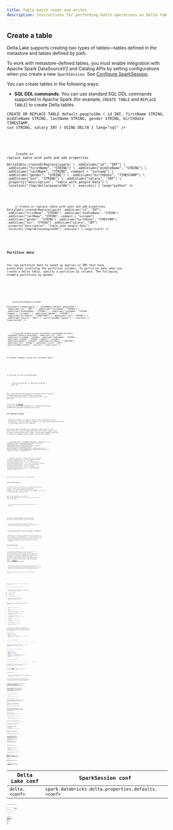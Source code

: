 ```yaml
---
title: Table batch reads and writes
description: Instructions for performing batch operations on Delta tables
---
```


 
## Create a table

Delta Lake supports creating two types of tables—tables defined in the metastore and tables defined by path.

To work with metastore-defined tables, you must enable integration with Apache Spark DataSourceV2 and Catalog APIs by setting configurations when you create a new `SparkSession`. See [Configure SparkSession](#configure-sparksession).

You can create tables in the following ways:

- **SQL DDL commands**: You can use standard SQL DDL commands supported in Apache Spark (for example, `CREATE TABLE` and `REPLACE TABLE`) to create Delta tables.

<Tabs>
  <TabItem label="SQL">
    <Code code={`
CREATE TABLE IF NOT EXISTS default.people10m (
  id INT,
  firstName STRING,
  middleName STRING,
  lastName STRING,
  gender STRING,
  birthDate TIMESTAMP,
  ssn STRING,
  salary INT
) USING DELTA

CREATE OR REPLACE TABLE default.people10m (
id INT,
firstName STRING,
middleName STRING,
lastName STRING,
gender STRING,
birthDate TIMESTAMP,
ssn STRING,
salary INT
) USING DELTA`} lang="sql" />

  </TabItem>

  <TabItem label="Python">
    <Code code={`
# Create table in the metastore
DeltaTable.createIfNotExists(spark) \\
  .tableName("default.people10m") \\
  .addColumn("id", "INT") \\
  .addColumn("firstName", "STRING") \\
  .addColumn("middleName", "STRING") \\
  .addColumn("lastName", "STRING", comment = "surname") \\
  .addColumn("gender", "STRING") \\
  .addColumn("birthDate", "TIMESTAMP") \\
  .addColumn("ssn", "STRING") \\
  .addColumn("salary", "INT") \\
  .execute()

# Create or replace table with path and add properties

DeltaTable.createOrReplace(spark) \\
.addColumn("id", "INT") \\
.addColumn("firstName", "STRING") \\
.addColumn("middleName", "STRING") \\
.addColumn("lastName", "STRING", comment = "surname") \\
.addColumn("gender", "STRING") \\
.addColumn("birthDate", "TIMESTAMP") \\
.addColumn("ssn", "STRING") \\
.addColumn("salary", "INT") \\
.property("description", "table with people data") \\
.location("/tmp/delta/people10m") \\
.execute()`} lang="python" />

  </TabItem>

  <TabItem label="Scala">
    <Code code={`
// Create table in the metastore
DeltaTable.createOrReplace(spark)
  .tableName("default.people10m")
  .addColumn("id", "INT")
  .addColumn("firstName", "STRING")
  .addColumn("middleName", "STRING")
  .addColumn("lastName", "STRING", comment = "surname")
  .addColumn("gender", "STRING")
  .addColumn("birthDate", "TIMESTAMP")
  .addColumn("ssn", "STRING")
  .addColumn("salary", "INT")
  .execute()

// Create or replace table with path and add properties
DeltaTable.createOrReplace(spark)
.addColumn("id", "INT")
.addColumn("firstName", "STRING")
.addColumn("middleName", "STRING")
.addColumn("lastName", "STRING", comment = "surname")
.addColumn("gender", "STRING")
.addColumn("birthDate", "TIMESTAMP")
.addColumn("ssn", "STRING")
.addColumn("salary", "INT")
.property("description", "table with people data")
.location("/tmp/delta/people10m")
.execute()`} lang="scala" />

  </TabItem>
</Tabs>

### Partition data

You can partition data to speed up queries or DML that have predicates involving the partition columns.
To partition data when you create a Delta table, specify a partition by columns. The following example partitions by gender.

<Tabs>
  <TabItem label="SQL">
    <Code code={`-- Create table in the metastore
CREATE TABLE default.people10m (
  id INT,
  firstName STRING,
  middleName STRING,
  lastName STRING,
  gender STRING,
  birthDate TIMESTAMP,
  ssn STRING,
  salary INT
)
USING DELTA
PARTITIONED BY (gender)`} lang="sql" />
  </TabItem>

  <TabItem label="Python">
    <Code code={`# Using DataFrame writer
df.write.format("delta").partitionBy("gender").saveAsTable("default.people10m")

# Using DeltaTable builder

DeltaTable.create(spark) \\
.tableName("default.people10m") \\
.addColumn("id", "INT") \\
.addColumn("firstName", "STRING") \\
.addColumn("middleName", "STRING") \\
.addColumn("lastName", "STRING", comment = "surname") \\
.addColumn("gender", "STRING") \\
.addColumn("birthDate", "TIMESTAMP") \\
.addColumn("ssn", "STRING") \\
.addColumn("salary", "INT") \\
.partitionedBy("gender") \\
.execute()`} lang="python" />

  </TabItem>

  <TabItem label="Scala">
    <Code code={`// Using DataFrame writer
df.write.format("delta").partitionBy("gender").saveAsTable("default.people10m")

// Using DeltaTable builder
DeltaTable.createOrReplace(spark)
.tableName("default.people10m")
.addColumn("id", "INT")
.addColumn("firstName", "STRING")
.addColumn("middleName", "STRING")
.addColumn("lastName", "STRING", comment = "surname")
.addColumn("gender", "STRING")
.addColumn("birthDate", "TIMESTAMP")
.addColumn("ssn", "STRING")
.addColumn("salary", "INT")
.partitionedBy("gender")
.execute()`} lang="scala" />

  </TabItem>
</Tabs>

As another example, given the following table:

<Tabs>
  <TabItem label="Python">
    <Code
      code={`DeltaTable.create(spark) \\
  .tableName("default.events") \\
  .addColumn("eventId", "BIGINT") \\
  .addColumn("data", "STRING") \\
  .addColumn("eventType", "STRING") \\
  .addColumn("eventTime", "TIMESTAMP") \\
  .addColumn("year", "INT", generatedAlwaysAs="YEAR(eventTime)") \\
  .addColumn("month", "INT", generatedAlwaysAs="MONTH(eventTime)") \\
  .addColumn("day", "INT", generatedAlwaysAs="DAY(eventTime)") \\
  .partitionedBy("eventType", "year", "month", "day") \\
  .execute()`}
      lang="python"
    />
  </TabItem>
</Tabs>

If you then run the following query:

<Tabs>
  <TabItem label="SQL">
    <Code
      code={`SELECT * FROM default.events 
WHERE eventTime >= "2020-10-01 00:00:00" <= "2020-10-01 12:00:00"`}
      lang="sql"
    />
  </TabItem>
</Tabs>

Delta Lake automatically generates a partition filter so that the preceding query only reads the data in partition `year=2020/month=10/day=01` even if a partition filter is not specified.

You can use an [EXPLAIN](https://spark.apache.org/docs/latest/sql-ref-syntax-qry-explain.html) clause and check the provided plan to see whether Delta Lake automatically generates any partition filters.

### Use identity columns

<Aside type="note" title="Important">
  Declaring an identity column on a Delta table disables concurrent
  transactions. Only use identity columns in use cases where concurrent writes
  to the target table are not required.
</Aside>

Delta Lake identity columns are supported in Delta Lake 3.3 and above. They are a type of generated column that assigns unique values for each record inserted into a table. The following example shows how to declare an identity column during a create table command:

<Tabs>
  <TabItem label="Python">
    <Code code={`from delta.tables import DeltaTable, IdentityGenerator
from pyspark.sql.types import LongType

DeltaTable.create()
.tableName("table_name")
.addColumn("id_col1", dataType=LongType(), generatedAlwaysAs=IdentityGenerator())
.addColumn("id_col2", dataType=LongType(), generatedAlwaysAs=IdentityGenerator(start=-1, step=1))
.addColumn("id_col3", dataType=LongType(), generatedByDefaultAs=IdentityGenerator())
.addColumn("id_col4", dataType=LongType(), generatedByDefaultAs=IdentityGenerator(start=-1, step=1))
.execute()`} lang="python" />

  </TabItem>

  <TabItem label="Scala">
    <Code code={`import io.delta.tables.DeltaTable

DeltaTable.create(spark)
.tableName("table_name")
.addColumn(
DeltaTable.columnBuilder(spark, "id_col1")
.dataType(LongType)
.generatedAlwaysAsIdentity().build())
.addColumn(
DeltaTable.columnBuilder(spark, "id_col2")
.dataType(LongType)
.generatedAlwaysAsIdentity(start = -1L, step = 1L).build())
.addColumn(
DeltaTable.columnBuilder(spark, "id_col3")
.dataType(LongType)
.generatedByDefaultAsIdentity().build())
.addColumn(
DeltaTable.columnBuilder(spark, "id_col4")
.dataType(LongType)
.generatedByDefaultAsIdentity(start = -1L, step = 1L).build())
.execute()`} lang="scala" />

  </TabItem>
</Tabs>

<Aside type="note">SQL APIs for identity columns are not supported yet.</Aside>

### Control data location

For tables defined in the metastore, you can optionally specify the `LOCATION` as a path. Tables created with a specified `LOCATION` are considered unmanaged by the metastore. Unlike a managed table, where no path is specified, an unmanaged table's files are not deleted when you `DROP` the table.

When you run `CREATE TABLE` with a `LOCATION` that _already_ contains data stored using Delta Lake, Delta Lake does the following:

- If you specify _only the table name and location_, for example:

<Tabs>
  <TabItem label="SQL">
    <Code
      code={`CREATE TABLE default.people10m
USING DELTA
LOCATION '/tmp/delta/people10m'`}
      lang="sql"
    />
  </TabItem>
</Tabs>

the table in the metastore automatically inherits the schema, partitioning, and table properties of the existing data. This functionality can be used to "import" data into the metastore.

- If you specify _any configuration_ (schema, partitioning, or table properties), Delta Lake verifies that the specification exactly matches the configuration of the existing data.

<Aside type="note" title="Important">
  If the specified configuration does not _exactly_ match the configuration of
  the data, Delta Lake throws an exception that describes the discrepancy.
</Aside>

<Aside type="note">
  The metastore is not the source of truth about the latest information of a
  Delta table. In fact, the table definition in the metastore may not contain
  all the metadata like schema and properties. It contains the location of the
  table, and the table's transaction log at the location is the source of truth.
  If you query the metastore from a system that is not aware of this
  Delta-specific customization, you may see incomplete or stale table
  information.
</Aside>

### Use generated columns

<Aside type="note">This feature is new and is in Preview.</Aside>

Delta Lake supports generated columns which are a special type of columns whose values are automatically generated based on a user-specified function over other columns in the Delta table. When you write to a table with generated columns and you do not explicitly provide values for them, Delta Lake automatically computes the values. For example, you can automatically generate a date column (for partitioning the table by date) from the timestamp column; any writes into the table need only specify the data for the timestamp column. However, if you explicitly provide values for them, the values must satisfy the [constraint](delta-constraints.md) `(<value> <=> <generation expression>) IS TRUE` or the write will fail with an error.

<Aside type="note" title="Important">
  Tables created with generated columns have a higher table writer protocol
  version than the default. See [How does Delta Lake manage feature
  compatibility?](versioning.md) to understand table protocol versioning and
  what it means to have a higher version of a table protocol version.
</Aside>

The following example shows how to create a table with generated columns:

<Tabs>
  <TabItem label="Python">
    <Code code={`DeltaTable.create(spark) \\
  .tableName("default.people10m") \\
  .addColumn("id", "INT") \\
  .addColumn("firstName", "STRING") \\
  .addColumn("middleName", "STRING") \\
  .addColumn("lastName", "STRING", comment = "surname") \\
  .addColumn("gender", "STRING") \\
  .addColumn("birthDate", "TIMESTAMP") \\
  .addColumn("dateOfBirth", DateType(), generatedAlwaysAs="CAST(birthDate AS DATE)") \\
  .addColumn("ssn", "STRING") \\
  .addColumn("salary", "INT") \\
  .partitionedBy("gender") \\
  .execute()`} lang="python" />
  </TabItem>

  <TabItem label="Scala">
    <Code code={`DeltaTable.create(spark)
  .tableName("default.people10m")
  .addColumn("id", "INT")
  .addColumn("firstName", "STRING")
  .addColumn("middleName", "STRING")
  .addColumn(
    DeltaTable.columnBuilder("lastName")
      .dataType("STRING")
      .comment("surname")
      .build())
  .addColumn("gender", "STRING")
  .addColumn("birthDate", "TIMESTAMP")
  .addColumn(
    DeltaTable.columnBuilder("dateOfBirth")
     .dataType(DateType)
     .generatedAlwaysAs("CAST(dateOfBirth AS DATE)")
     .build())
  .addColumn("ssn", "STRING")
  .addColumn("salary", "INT")
  .partitionedBy("gender")
  .execute()`} lang="scala" />
  </TabItem>
</Tabs>

Generated columns are stored as if they were normal columns. That is, they occupy storage.

The following restrictions apply to generated columns:

- A generation expression can use any SQL functions in Spark that always return the same result when given the same argument values, except the following types of functions:
  - User-defined functions.
  - Aggregate functions.
  - Window functions.
  - Functions returning multiple rows.
- For Delta Lake 1.1.0 and above, `MERGE` operations support generated columns when you set `spark.databricks.delta.schema.autoMerge.enabled` to true.

Delta Lake may be able to generate partition filters for a query whenever a partition column is defined by one of the following expressions:

- `CAST(col AS DATE)` and the type of `col` is `TIMESTAMP`.
- `YEAR(col)` and the type of `col` is `TIMESTAMP`.
- Two partition columns defined by `YEAR(col), MONTH(col)` and the type of `col` is `TIMESTAMP`.
- Three partition columns defined by `YEAR(col), MONTH(col), DAY(col)` and the type of `col` is `TIMESTAMP`.
- Four partition columns defined by `YEAR(col), MONTH(col), DAY(col), HOUR(col)` and the type of `col` is `TIMESTAMP`.
- `SUBSTRING(col, pos, len)` and the type of `col` is `STRING`
- `DATE_FORMAT(col, format)` and the type of `col` is `TIMESTAMP`.
- `DATE_TRUNC(format, col)` and the type of the `col` is `TIMESTAMP` or `DATE`.
- `TRUNC(col, format)` and type of the `col` is either `TIMESTAMP` or `DATE`.

If a partition column is defined by one of the preceding expressions, and a query filters data using the underlying base column of a generation expression, Delta Lake looks at the relationship between the base column and the generated column, and populates partition filters based on the generated partition column if possible. For example, given the following table:

```python
DeltaTable.create(spark) \
  .tableName("default.events") \
  .addColumn("eventId", "BIGINT") \
  .addColumn("data", "STRING") \
  .addColumn("eventType", "STRING") \
  .addColumn("eventTime", "TIMESTAMP") \
  .addColumn("eventDate", "DATE", generatedAlwaysAs="CAST(eventTime AS DATE)") \
  .partitionedBy("eventType", "eventDate") \
  .execute()
```

If you then run the following query:

```python
spark.sql('SELECT * FROM default.events WHERE eventTime >= "2020-10-01 00:00:00" <= "2020-10-01 12:00:00"')
```

Delta Lake automatically generates a partition filter so that the preceding query only reads the data in partition `date=2020-10-01` even if a partition filter is not specified.

As another example, given the following table:

```python
DeltaTable.create(spark) \
  .tableName("default.events") \
  .addColumn("eventId", "BIGINT") \
  .addColumn("data", "STRING") \
  .addColumn("eventType", "STRING") \
  .addColumn("eventTime", "TIMESTAMP") \
  .addColumn("year", "INT", generatedAlwaysAs="YEAR(eventTime)") \
  .addColumn("month", "INT", generatedAlwaysAs="MONTH(eventTime)") \
  .addColumn("day", "INT", generatedAlwaysAs="DAY(eventTime)") \
  .partitionedBy("eventType", "year", "month", "day") \
  .execute()
```

If you then run the following query:

```python
spark.sql('SELECT * FROM default.events WHERE eventTime >= "2020-10-01 00:00:00" <= "2020-10-01 12:00:00"')
```

Delta Lake automatically generates a partition filter so that the preceding query only reads the data in partition `year=2020/month=10/day=01` even if a partition filter is not specified.

You can use an [EXPLAIN](https://spark.apache.org/docs/latest/sql-ref-syntax-qry-explain.html) clause and check the provided plan to see whether Delta Lake automatically generates any partition filters.

### Use identity columns

<Aside type="note" title="Important">
  Declaring an identity column on a Delta table disables concurrent
  transactions. Only use identity columns in use cases where concurrent writes
  to the target table are not required.
</Aside>

Delta Lake identity columns are supported in Delta Lake 3.3 and above. They are a type of generated column that assigns unique values for each record inserted into a table. The following example shows how to declare an identity column during a create table command:

<Tabs>
  <TabItem label="Python">
    <Code code={`from delta.tables import DeltaTable, IdentityGenerator
from pyspark.sql.types import LongType

DeltaTable.create()
.tableName("table_name")
.addColumn("id_col1", dataType=LongType(), generatedAlwaysAs=IdentityGenerator())
.addColumn("id_col2", dataType=LongType(), generatedAlwaysAs=IdentityGenerator(start=-1, step=1))
.addColumn("id_col3", dataType=LongType(), generatedByDefaultAs=IdentityGenerator())
.addColumn("id_col4", dataType=LongType(), generatedByDefaultAs=IdentityGenerator(start=-1, step=1))
.execute()`} lang="python" />

  </TabItem>

  <TabItem label="Scala">
    <Code code={`import io.delta.tables.DeltaTable

DeltaTable.create(spark)
.tableName("table_name")
.addColumn(
DeltaTable.columnBuilder(spark, "id_col1")
.dataType(LongType)
.generatedAlwaysAsIdentity().build())
.addColumn(
DeltaTable.columnBuilder(spark, "id_col2")
.dataType(LongType)
.generatedAlwaysAsIdentity(start = -1L, step = 1L).build())
.addColumn(
DeltaTable.columnBuilder(spark, "id_col3")
.dataType(LongType)
.generatedByDefaultAsIdentity().build())
.addColumn(
DeltaTable.columnBuilder(spark, "id_col4")
.dataType(LongType)
.generatedByDefaultAsIdentity(start = -1L, step = 1L).build())
.execute()`} lang="scala" />

  </TabItem>
</Tabs>

<Aside type="note">SQL APIs for identity columns are not supported yet.</Aside>

You can optionally specify the following:

- A starting value.
- A step size, which can be positive or negative.

Both the starting value and step size default to `1`. You cannot specify a step size of `0`.

Values assigned by identity columns are unique and increment in the direction of the specified step, and in multiples of the specified step size, but are not guaranteed to be contiguous. For example, with a starting value of `0` and a step size of `2`, all values are positive even numbers but some even numbers might be skipped.

When the identity column is specified to be `generated by default as identity`, insert operations can specify values for the identity column. Specify it to be `generated always as identity` to override the ability to manually set values.

Identity columns only support `LongType`, and operations fail if the assigned value exceeds the range supported by `LongType`.

You can use `ALTER TABLE table_name ALTER COLUMN column_name SYNC IDENTITY` to synchronize the metadata of an identity column with the actual data. When you write your own values to an identity column, it might not comply with the metadata. This option evaluates the state and updates the metadata to be consistent with the actual data. After this command, the next automatically assigned identity value will start from `start + (n + 1) * step`, where `n` is the smallest value that satisfies `start + n * step >= max()` (for a positive step).

### CTAS and identity columns

You cannot define schema, identity column constraints, or any other table specifications when using a `CREATE TABLE table_name AS SELECT` (CTAS) statement.

To create a new table with an identity column and populate it with existing data, do the following:

1. Create a table with the correct schema, including the identity column definition and other table properties.
2. Run an insertion operation.

The following example defines the identity column to be `generated by default as identity`. If data inserted into the table includes valid values for the identity column, these values are used.

<Tabs>
  <TabItem label="Python">
    <Code code={`from delta.tables import DeltaTable, IdentityGenerator
from pyspark.sql.types import LongType, DateType

DeltaTable.create(spark)
.tableName("new_table")
.addColumn("id", dataType=LongType(), generatedByDefaultAs=IdentityGenerator(start=5, step=1))
.addColumn("event_date", dataType=DateType())
.addColumn("some_value", dataType=LongType())
.execute()

# Insert records including existing IDs

old_table_df = spark.table("old_table").select("id", "event_date", "some_value")
old_table_df.write
.format("delta")
.mode("append")
.saveAsTable("new_table")

# Insert records and generate new IDs

new_records_df = spark.table("new_records").select("event_date", "some_value")
new_records_df.write
.format("delta")
.mode("append")
.saveAsTable("new_table")`} lang="python" />

  </TabItem>

  <TabItem label="Scala">
    <Code code={`import org.apache.spark.sql.types._

DeltaTable.createOrReplace(spark)
.tableName("new_table")
.addColumn(
DeltaTable.columnBuilder(spark, "id")
.dataType(LongType)
.generatedByDefaultAsIdentity(start = 5L, step = 1L)
.build())
.addColumn(
DeltaTable.columnBuilder(spark, "event_date")
.dataType(DateType)
.nullable(true)
.build())
.addColumn(
DeltaTable.columnBuilder(spark, "some_value")
.dataType(LongType)
.nullable(true)
.build())
.execute()

// Insert records including existing IDs
val oldTableDF = spark.table("old_table").select("id", "event_date", "some_value")
oldTableDF.write
.format("delta")
.mode("append")
.saveAsTable("new_table")

// Insert records and generate new IDs
val newRecordsDF = spark.table("new_records").select("event_date", "some_value")
newRecordsDF.write
.format("delta")
.mode("append")
.saveAsTable("new_table")`} lang="scala" />

  </TabItem>
</Tabs>

### Identity column limitations

The following limitations exist when working with identity columns:

- Concurrent transactions are not supported on tables with identity columns enabled.
- You cannot partition a table by an identity column.
- You cannot `ADD`, `REPLACE`, or `CHANGE` an identity column.
- You cannot update the value of an identity column for an existing record.

<Aside type="note">
  To change the `IDENTITY` value for an existing record, you must delete the
  record and `INSERT` it as a new record.
</Aside>

### Specify default values for columns

Delta enables the specification of [default expressions](https://github.com/delta-io/delta/blob/master/PROTOCOL.md#default-columns) for columns in Delta tables. When users write to these tables without explicitly providing values for certain columns, or when they explicitly use the DEFAULT SQL keyword for a column, Delta automatically generates default values for those columns. For more information, please refer to the dedicated documentation page.

### Use special characters in column names

By default, special characters such as spaces and any of the characters `,;{}()\n\t=` are not supported in table column names. To include these special characters in a table's column name, enable column mapping.

### Default table properties

Delta Lake configurations set in the SparkSession override the default [table properties](#-table-properties) for new Delta Lake tables created in the session.
The prefix used in the SparkSession is different from the configurations used in the table properties.

| Delta Lake conf | SparkSession conf                                   |
| --------------- | --------------------------------------------------- |
| `delta.<conf>`  | `spark.databricks.delta.properties.defaults.<conf>` |

For example, to set the `delta.appendOnly = true` property for all new Delta Lake tables created in a session, set the following:

<Tabs>
  <TabItem label="SQL">
    <Code
      code={`SET spark.databricks.delta.properties.defaults.appendOnly = true`}
      lang="sql"
    />
  </TabItem>
</Tabs>

To modify table properties of existing tables, use [SET TBLPROPERTIES](#-table-properties).

## Read a table

You can read a Delta table using standard Apache Spark DataFrame APIs:

<Tabs>
  <TabItem label="SQL">
    <Code code={`SELECT * FROM delta.\`/tmp/delta/people10m\`;

-- If table is registered in the metastore
SELECT \* FROM default.people10m;`} lang="sql" />

  </TabItem>

  <TabItem label="Python">
    <Code code={`# Read table by path
df = spark.read.format("delta").load("/tmp/delta/people10m")

# Read table from metastore

df = spark.table("default.people10m")`} lang="python" />

  </TabItem>

  <TabItem label="Scala">
    <Code code={`// Read table by path
val df = spark.read.format("delta").load("/tmp/delta/people10m")

// Read table from metastore
val df = spark.table("default.people10m")`} lang="scala" />

  </TabItem>

  <TabItem label="Java">
    <Code code={`// Read table by path
Dataset<Row> df = spark.read().format("delta").load("/tmp/delta/people10m");

// Read table from metastore
Dataset<Row> df = spark.table("default.people10m");`} lang="java" />

  </TabItem>
</Tabs>

## Query an older snapshot of a table (time travel)

Delta Lake time travel allows you to query an older snapshot of a Delta table. Time travel has many use cases, including:

- Re-creating analyses, reports, or outputs (for example, the output of a machine learning model). This could be useful for debugging or auditing, especially in regulated industries.
- Writing complex temporal queries.
- Fixing mistakes in your data.
- Providing snapshot isolation for a set of queries for fast changing tables.

This section describes the supported methods for querying older versions of tables, data retention concerns, and provides examples.

<Aside type="note">
  The timestamp of each version N depends on the timestamp of the log file
  corresponding to the version N in Delta table log. Hence, time travel by
  timestamp can break if you copy the entire Delta table directory to a new
  location. Time travel by version will be unaffected.
</Aside>

### Syntax

This section shows how to query an older version of a Delta table.

#### SQL `AS OF` syntax

<Tabs>
  <TabItem label="SQL">
    <Code
      code={`SELECT * FROM table_name TIMESTAMP AS OF timestamp_expression
SELECT * FROM table_name VERSION AS OF version`}
      lang="sql"
    />
  </TabItem>
</Tabs>

- `timestamp_expression` can be any one of:
  - `'2018-10-18T22:15:12.013Z'`, that is, a string that can be cast to a timestamp
  - `cast('2018-10-18 13:36:32 CEST' as timestamp)`
  - `'2018-10-18'`, that is, a date string
  - `current_timestamp() - interval 12 hours`
  - `date_sub(current_date(), 1)`
  - Any other expression that is or can be cast to a timestamp
- `version` is a long value that can be obtained from the output of `DESCRIBE HISTORY table_spec`.

Neither `timestamp_expression` nor `version` can be subqueries.

##### Example

<Tabs>
  <TabItem label="SQL">
    <Code
      code={`SELECT * FROM default.people10m TIMESTAMP AS OF '2018-10-18T22:15:12.013Z'
SELECT * FROM delta.\`/tmp/delta/people10m\` VERSION AS OF 123`}
      lang="sql"
    />
  </TabItem>
</Tabs>

#### DataFrameReader options

DataFrameReader options allow you to create a DataFrame from a Delta table that is fixed to a specific version of the table.

<Tabs>
  <TabItem label="Python">
    <Code
      code={`df1 = spark.read.format("delta").option("timestampAsOf", timestamp_string).load("/tmp/delta/people10m")
df2 = spark.read.format("delta").option("versionAsOf", version).load("/tmp/delta/people10m")`}
      lang="python"
    />
  </TabItem>
</Tabs>

For `timestamp_string`, only date or timestamp strings are accepted. For example, `"2019-01-01"` and `"2019-01-01T00:00:00.000Z"`.

A common pattern is to use the latest state of the Delta table throughout the execution of a job to update downstream applications.

Because Delta tables auto update, a DataFrame loaded from a Delta table may return different results across invocations if the underlying data is updated. By using time travel, you can fix the data returned by the DataFrame across invocations:

<Tabs>
  <TabItem label="Python">
    <Code
      code={`history = spark.sql("DESCRIBE HISTORY delta.\`/tmp/delta/people10m\`")
latest_version = history.selectExpr("max(version)").collect()
df = spark.read.format("delta").option("versionAsOf", latest_version[0][0]).load("/tmp/delta/people10m")`}
      lang="python"
    />
  </TabItem>
</Tabs>

### Examples

Fix accidental deletes to a table for the user `111`:

<Tabs>
  <TabItem label="Python">
    <Code
      code={`yesterday = spark.sql("SELECT CAST(date_sub(current_date(), 1) AS STRING)").collect()[0][0]
df = spark.read.format("delta").option("timestampAsOf", yesterday).load("/tmp/delta/events")
df.where("userId = 111").write.format("delta").mode("append").save("/tmp/delta/events")`}
      lang="python"
    />
  </TabItem>
</Tabs>

Fix accidental incorrect updates to a table:

<Tabs>
  <TabItem label="Python">
    <Code
      code={`yesterday = spark.sql("SELECT CAST(date_sub(current_date(), 1) AS STRING)").collect()[0][0]
df = spark.read.format("delta").option("timestampAsOf", yesterday).load("/tmp/delta/events")
df.createOrReplaceTempView("my_table_yesterday")
spark.sql("""
MERGE INTO delta.\`/tmp/delta/events\` target
  USING my_table_yesterday source
  ON source.userId = target.userId
  WHEN MATCHED THEN UPDATE SET *
""")`}
      lang="python"
    />
  </TabItem>
</Tabs>

Query the number of new customers added over the last week:

<Tabs>
  <TabItem label="Python">
    <Code
      code={`last_week = spark.sql("SELECT CAST(date_sub(current_date(), 7) AS STRING)").collect()[0][0]
df = spark.read.format("delta").option("timestampAsOf", last_week).load("/tmp/delta/events")
last_week_count = df.select("userId").distinct().count()
count = spark.read.format("delta").load("/tmp/delta/events").select("userId").distinct().count()
new_customers_count = count - last_week_count`}
      lang="python"
    />
  </TabItem>
</Tabs>

### Data retention

To time travel to a previous version, you must retain _both_ the log and the data files for that version.

The data files backing a Delta table are _never_ deleted automatically; data files are deleted only when you run [VACUUM](delta-utility.md#-delta-vacuum). `VACUUM` _does not_ delete Delta log files; log files are automatically cleaned up after checkpoints are written.

By default you can time travel to a Delta table up to 30 days old unless you have:

- Run `VACUUM` on your Delta table.
- Changed the data or log file retention periods using the following [table properties](#-table-properties):
  - `delta.logRetentionDuration = "interval <interval>"`: controls how long the history for a table is kept. The default is `interval 30 days`.

Each time a checkpoint is written, Delta automatically cleans up log entries older than the retention interval. If you set this config to a large enough value, many log entries are retained. This should not impact performance as operations against the log are constant time. Operations on history are parallel but will become more expensive as the log size increases.

- `delta.deletedFileRetentionDuration = "interval <interval>"`: controls how long ago a file must have been deleted _before being a candidate for_ `VACUUM`. The default is `interval 7 days`.

  To access 30 days of historical data even if you run `VACUUM` on the Delta table, set `delta.deletedFileRetentionDuration = "interval 30 days"`. This setting may cause your storage costs to go up.

<Aside type="note">
  Due to log entry cleanup, instances can arise where you cannot time travel to
  a version that is less than the retention interval. Delta Lake requires all
  consecutive log entries since the previous checkpoint to time travel to a
  particular version. For example, with a table initially consisting of log
  entries for versions [0, 19] and a checkpoint at verison 10, if the log entry
  for version 0 is cleaned up, then you cannot time travel to versions [1, 9].
  Increasing the table property `delta.logRetentionDuration` can help avoid
  these situations.
</Aside>

### In-Commit Timestamps

#### Overview

Delta Lake 3.3 introduced [In-Commit Timestamps](https://github.com/delta-io/delta/blob/master/PROTOCOL.md#in-commit-timestamps) to provide a more reliable and consistent way to track table modification timestamps. These modification timestamps are needed for various usecases e.g. time-travel to a specific time in the past. This feature addresses limitations of the traditional approach that relied on file modification timestamps, particularly in scenarios involving data migration or replication.

#### Feature Details

In-Commit Timestamps stores modification timestamps within the commit itself, ensuring they remain unchanged regardless of file system operations. This provides several benefits:

- **Immutable History**: Timestamps become part of the table's permanent commit history
- **Consistent Time Travel**: Queries using timestamp-based time travel produce reliable results even after table migration

Without the In-Commit Timestamp feature, Delta Lake uses file modification timestamps as the commit timestamp. This approach has various limitations:

1. Data Migration Issues: When tables were moved between storage locations, file modification timestamps would change, potentially disrupting historical tracking
2. Replication Scenarios: Timestamp inconsistencies could arise when replicating data across different environments
3. Time Travel Reliability: These timestamp changes could affect the accuracy and consistency of time travel queries

#### Enabling the Feature

This is a [writer table feature](versioning.md#-what-are-table-features) and can be enabled by setting the table property `delta.enableInCommitTimestamps` to `true`:

<Tabs>
  <TabItem label="SQL">
    <Code
      code={`ALTER TABLE <table_name>
SET TBLPROPERTIES ('delta.enableInCommitTimestamps' = 'true');`}
      lang="sql"
    />
  </TabItem>
</Tabs>

After enabling In-Commit Timestamps:

- Only new write operations will include the embedded timestamps
- File modification timestamps will continued to be used for historical commits performed before enablement

See the [Versioning](./versioning) section for more details around compatibility.

## Write a table

### Append

To atomically add new data to an existing Delta table, use `append` mode:

<Tabs>
  <TabItem label="SQL">
    <Code code={`INSERT INTO default.people10m SELECT * FROM morePeople`} lang="sql" />
  </TabItem>

<TabItem label="Python">
  <Code
    code={`df.write.format("delta").mode("append").save("/tmp/delta/people10m")
df.write.format("delta").mode("append").saveAsTable("default.people10m")`}
    lang="python"
  />
</TabItem>

  <TabItem label="Scala">
    <Code code={`df.write.format("delta").mode("append").save("/tmp/delta/people10m")
df.write.format("delta").mode("append").saveAsTable("default.people10m")

df.write.mode("append").delta("/tmp/delta/people10m")`} lang="scala" />
  </TabItem>
</Tabs>

### Overwrite

To atomically replace all the data in a table, use `overwrite` mode:

<Tabs>
  <TabItem label="SQL">
    <Code code={`INSERT OVERWRITE TABLE default.people10m SELECT * FROM morePeople`} lang="sql" />
  </TabItem>

<TabItem label="Python">
  <Code
    code={`df.write.format("delta").mode("overwrite").save("/tmp/delta/people10m")
df.write.format("delta").mode("overwrite").saveAsTable("default.people10m")`}
    lang="python"
  />
</TabItem>

  <TabItem label="Scala">
    <Code code={`df.write.format("delta").mode("overwrite").save("/tmp/delta/people10m")
df.write.format("delta").mode("overwrite").saveAsTable("default.people10m")

df.write.mode("overwrite").delta("/tmp/delta/people10m")`} lang="scala" />
  </TabItem>
</Tabs>

You can selectively overwrite only the data that matches an arbitrary expression. This feature is available with DataFrames in Delta Lake 1.1.0 and above and supported in SQL in Delta Lake 2.4.0 and above.

The following command atomically replaces events in January in the target table, which is partitioned by `start_date`, with the data in `replace_data`:

<Tabs>
  <TabItem label="Python">
    <Code code={`replace_data.write \\
  .format("delta") \\
  .mode("overwrite") \\
  .option("replaceWhere", "start_date >= '2017-01-01' AND end_date <= '2017-01-31'") \\
  .save("/tmp/delta/events")`} lang="python" />
  </TabItem>

<TabItem label="Scala">
  <Code
    code={`replace_data.write
  .format("delta")
  .mode("overwrite")
  .option("replaceWhere", "start_date >= '2017-01-01' AND end_date <= '2017-01-31'")
  .save("/tmp/delta/events")`}
    lang="scala"
  />
</TabItem>

  <TabItem label="SQL">
    <Code code={`INSERT INTO TABLE events 
REPLACE WHERE start_data >= '2017-01-01' AND end_date <= '2017-01-31' 
SELECT * FROM replace_data`} lang="sql" />
  </TabItem>
</Tabs>

This sample code writes out the data in `replace_data`, validates that it all matches the predicate, and performs an atomic replacement. If you want to write out data that doesn't all match the predicate, to replace the matching rows in the target table, you can disable the constraint check by setting `spark.databricks.delta.replaceWhere.constraintCheck.enabled` to false:

<Tabs>
  <TabItem label="Python">
    <Code code={`spark.conf.set("spark.databricks.delta.replaceWhere.constraintCheck.enabled", False)`} lang="python" />
  </TabItem>

<TabItem label="Scala">
  <Code
    code={`spark.conf.set("spark.databricks.delta.replaceWhere.constraintCheck.enabled", false)`}
    lang="scala"
  />
</TabItem>

  <TabItem label="SQL">
    <Code code={`SET spark.databricks.delta.replaceWhere.constraintCheck.enabled=false`} lang="sql" />
  </TabItem>
</Tabs>

In Delta Lake 1.0.0 and below, `replaceWhere` overwrites data matching a predicate over partition columns only. The following command atomically replaces the month in January in the target table, which is partitioned by `date`, with the data in `df`:

<Tabs>
  <TabItem label="Python">
    <Code code={`df.write \
  .format("delta") \
  .mode("overwrite") \
  .option("replaceWhere", "birthDate >= '2017-01-01' AND birthDate <= '2017-01-31'") \
  .save("/tmp/delta/people10m")`} lang="python" />
  </TabItem>

  <TabItem label="Scala">
    <Code code={`df.write
  .format("delta")
  .mode("overwrite")
  .option("replaceWhere", "birthDate >= '2017-01-01' AND birthDate <= '2017-01-31'")
  .save("/tmp/delta/people10m")`} lang="scala" />
  </TabItem>
</Tabs>

In Delta Lake 1.1.0 and above, if you want to fall back to the old behavior, you can disable the `spark.databricks.delta.replaceWhere.dataColumns.enabled` flag:

<Tabs>
  <TabItem label="Python">
    <Code code={`spark.conf.set("spark.databricks.delta.replaceWhere.dataColumns.enabled", False)`} lang="python" />
  </TabItem>

<TabItem label="Scala">
  <Code
    code={`spark.conf.set("spark.databricks.delta.replaceWhere.dataColumns.enabled", false)`}
    lang="scala"
  />
</TabItem>

  <TabItem label="SQL">
    <Code code={`SET spark.databricks.delta.replaceWhere.dataColumns.enabled=false`} lang="sql" />
  </TabItem>
</Tabs>

#### Dynamic Partition Overwrites

Delta Lake 2.0 and above supports _dynamic_ partition overwrite mode for partitioned tables.

When in dynamic partition overwrite mode, we overwrite all existing data in each logical partition for which the write will commit new data. Any existing logical partitions for which the write does not contain data will remain unchanged. This mode is only applicable when data is being written in overwrite mode: either `INSERT OVERWRITE` in SQL, or a DataFrame write with `df.write.mode("overwrite")`.

Configure dynamic partition overwrite mode by setting the Spark session configuration `spark.sql.sources.partitionOverwriteMode` to `dynamic`. You can also enable this by setting the `DataFrameWriter` option `partitionOverwriteMode` to `dynamic`. If present, the query-specific option overrides the mode defined in the session configuration. The default for `partitionOverwriteMode` is `static`.

<Tabs>
  <TabItem label="SQL">
    <Code code={`SET spark.sql.sources.partitionOverwriteMode=dynamic;
INSERT OVERWRITE TABLE default.people10m SELECT * FROM morePeople;`} lang="sql" />
  </TabItem>

<TabItem label="Python">
  <Code
    code={`df.write \\
  .format("delta") \\
  .mode("overwrite") \\
  .option("partitionOverwriteMode", "dynamic") \\
  .saveAsTable("default.people10m")`}
    lang="python"
  />
</TabItem>

  <TabItem label="Scala">
    <Code code={`df.write
  .format("delta")
  .mode("overwrite")
  .option("partitionOverwriteMode", "dynamic")
  .saveAsTable("default.people10m")`} lang="scala" />
  </TabItem>
</Tabs>

<Aside type="note">
Dynamic partition overwrite conflicts with the option `replaceWhere` for partitioned tables.

- If dynamic partition overwrite is enabled in the Spark session configuration, and `replaceWhere` is provided as a `DataFrameWriter` option, then Delta Lake overwrites the data according to the `replaceWhere` expression (query-specific options override session configurations).
- You'll receive an error if the `DataFrameWriter` options have both dynamic partition overwrite and `replaceWhere` enabled.
  </Aside>

<Aside type="note" title="Dynamic Partition Overwrite Limitations">
Validate that the data written with dynamic partition overwrite touches only the expected partitions. A single row in the incorrect partition can lead to unintentionally overwriting an entire partition. We recommend using `replaceWhere` to specify which data to overwrite.

If a partition has been accidentally overwritten, you can use [Restore a Delta table to an earlier state](delta-utility.md#-restore-a-delta-table-to-an-earlier-state) to undo the change.

</Aside>

For Delta Lake support for updating tables, see [Table deletes, updates, and merges](delta-update.md).

### Limit rows written in a file

You can use the SQL session configuration `spark.sql.files.maxRecordsPerFile` to specify the maximum number of records to write to a single file for a Delta Lake table. Specifying a value of zero or a negative value represents no limit.

You can also use the DataFrameWriter option `maxRecordsPerFile` when using the DataFrame APIs to write to a Delta Lake table. When `maxRecordsPerFile` is specified, the value of the SQL session configuration `spark.sql.files.maxRecordsPerFile` is ignored.

<Tabs>
  <TabItem label="Python">
    <Code code={`df.write.format("delta") \\
  .mode("append") \\
  .option("maxRecordsPerFile", "10000") \\
  .save("/tmp/delta/people10m")`} lang="python" />
  </TabItem>

  <TabItem label="Scala">
    <Code code={`df.write.format("delta")
  .mode("append")
  .option("maxRecordsPerFile", "10000")
  .save("/tmp/delta/people10m")`} lang="scala" />
  </TabItem>
</Tabs>

### Idempotent writes

Sometimes a job that writes data to a Delta table is restarted due to various reasons (for example, job encounters a failure). The failed job may or may not have written the data to Delta table before terminating. In the case where the data is written to the Delta table, the restarted job writes the same data to the Delta table which results in duplicate data.

To address this, Delta tables support the following `DataFrameWriter` options to make the writes idempotent:

- `txnAppId`: A unique string that you can pass on each `DataFrame` write. For example, this can be the name of the job.
- `txnVersion`: A monotonically increasing number that acts as transaction version. This number needs to be unique for data that is being written to the Delta table(s). For example, this can be the epoch seconds of the instant when the query is attempted for the first time. Any subsequent restarts of the same job needs to have the same value for `txnVersion`.

<Aside type="danger">
  This solution assumes that the data being written to Delta table(s) in
  multiple retries of the job is same. If a write attempt in a Delta table
  succeeds but due to some downstream failure there is a second write attempt
  with same txn options but different data, then that second write attempt will
  be ignored. This can cause unexpected results.
</Aside>

#### Example

<Tabs>
  <TabItem label="Python">
    <Code code={`app_id = ... # A unique string that is used as an application ID.
version = ... # A monotonically increasing number that acts as transaction version.

dataFrame.write.format(...).option("txnVersion", version).option("txnAppId", app_id).save(...)`} lang="python" />

  </TabItem>

  <TabItem label="Scala">
    <Code code={`val appId = ... // A unique string that is used as an application ID.
version = ... // A monotonically increasing number that acts as transaction version.

dataFrame.write.format(...).option("txnVersion", version).option("txnAppId", appId).save(...)`} lang="scala" />

  </TabItem>

  <TabItem label="SQL">
    <Code code={`SET spark.databricks.delta.write.txnAppId = ...;
SET spark.databricks.delta.write.txnVersion = ...;
SET spark.databricks.delta.write.txnVersion.autoReset.enabled = true; -- if set to true, this will reset txnVersion after every write`} lang="sql" />
  </TabItem>
</Tabs>

### Set user-defined commit metadata

You can specify user-defined strings as metadata in commits made by these operations, either using the DataFrameWriter option `userMetadata` or the SparkSession configuration `spark.databricks.delta.commitInfo.userMetadata`. If both of them have been specified, then the option takes preference. This user-defined metadata is readable in the [history](delta-utility.md#-delta-history) operation.

<Tabs>
  <TabItem label="SQL">
    <Code code={`SET spark.databricks.delta.commitInfo.userMetadata=overwritten-for-fixing-incorrect-data
INSERT OVERWRITE default.people10m SELECT * FROM morePeople`} lang="sql" />
  </TabItem>

<TabItem label="Python">
  <Code
    code={`df.write.format("delta") \\
  .mode("overwrite") \\
  .option("userMetadata", "overwritten-for-fixing-incorrect-data") \\
  .save("/tmp/delta/people10m")`}
    lang="python"
  />
</TabItem>

  <TabItem label="Scala">
    <Code code={`df.write.format("delta")
  .mode("overwrite")
  .option("userMetadata", "overwritten-for-fixing-incorrect-data")
  .save("/tmp/delta/people10m")`} lang="scala" />
  </TabItem>
</Tabs>

## Schema validation

Delta Lake automatically validates that the schema of the DataFrame being written is compatible with the schema of the table. Delta Lake uses the following rules to determine whether a write from a DataFrame to a table is compatible:

- All DataFrame columns must exist in the target table. If there are columns in the DataFrame not present in the table, an exception is raised. Columns present in the table but not in the DataFrame are set to null.
- DataFrame column data types must match the column data types in the target table. If they don't match, an exception is raised.
- DataFrame column names cannot differ only by case. This means that you cannot have columns such as "Foo" and "foo" defined in the same table. While you can use Spark in case sensitive or insensitive (default) mode, Parquet is case sensitive when storing and returning column information. Delta Lake is case-preserving but insensitive when storing the schema and has this restriction to avoid potential mistakes, data corruption, or loss issues.

Delta Lake support DDL to add new columns explicitly and the ability to update schema automatically.

If you specify other options, such as `partitionBy`, in combination with append mode, Delta Lake validates that they match and throws an error for any mismatch. When `partitionBy` is not present, appends automatically follow the partitioning of the existing data.

## Update table schema

Delta Lake lets you update the schema of a table. The following types of changes are supported:

- Adding new columns (at arbitrary positions)
- Reordering existing columns

You can make these changes explicitly using DDL or implicitly using DML.

<Aside type="note" title="Important">
  When you update a Delta table schema, streams that read from that table
  terminate. If you want the stream to continue you must restart it.
</Aside>

### Explicitly update schema

You can use the following DDL to explicitly change the schema of a table.

#### Add columns

<Tabs>
  <TabItem label="SQL">
    <Code
      code={`ALTER TABLE table_name ADD COLUMNS (col_name data_type [COMMENT col_comment] [FIRST|AFTER colA_name], ...)`}
      lang="sql"
    />
  </TabItem>
</Tabs>

By default, nullability is `true`.

To add a column to a nested field, use:

<Tabs>
  <TabItem label="SQL">
    <Code
      code={`ALTER TABLE table_name ADD COLUMNS (col_name.nested_col_name data_type [COMMENT col_comment] [FIRST|AFTER colA_name], ...)`}
      lang="sql"
    />
  </TabItem>
</Tabs>

##### Example

If the schema before running `ALTER TABLE boxes ADD COLUMNS (colB.nested STRING AFTER field1)` is:

```
- root
| - colA
| - colB
| +-field1
| +-field2
```

the schema after is:

```
- root
| - colA
| - colB
| +-field1
| +-nested
| +-field2
```

<Aside type="note">
  Adding nested columns is supported only for structs. Arrays and maps are not
  supported.
</Aside>

#### Change column comment or ordering

<Tabs>
  <TabItem label="SQL">
    <Code
      code={`ALTER TABLE table_name ALTER [COLUMN] col_name col_name data_type [COMMENT col_comment] [FIRST|AFTER colA_name]`}
      lang="sql"
    />
  </TabItem>
</Tabs>

To change a column in a nested field, use:

<Tabs>
  <TabItem label="SQL">
    <Code
      code={`ALTER TABLE table_name ALTER [COLUMN] col_name.nested_col_name nested_col_name data_type [COMMENT col_comment] [FIRST|AFTER colA_name]`}
      lang="sql"
    />
  </TabItem>
</Tabs>

##### Example

If the schema before running `ALTER TABLE boxes CHANGE COLUMN colB.field2 field2 STRING FIRST` is:

```
- root
| - colA
| - colB
| +-field1
| +-field2
```

the schema after is:

```
- root
| - colA
| - colB
| +-field2
| +-field1
```

#### Replace columns

<Tabs>
  <TabItem label="SQL">
    <Code
      code={`ALTER TABLE table_name REPLACE COLUMNS (col_name1 col_type1 [COMMENT col_comment1], ...)`}
      lang="sql"
    />
  </TabItem>
</Tabs>

##### Example

When running the following DDL:

<Tabs>
  <TabItem label="SQL">
    <Code
      code={`ALTER TABLE boxes REPLACE COLUMNS (colC STRING, colB STRUCT<field2:STRING, nested:STRING, field1:STRING>, colA STRING)`}
      lang="sql"
    />
  </TabItem>
</Tabs>

if the schema before is:

```
- root
| - colA
| - colB
| +-field1
| +-field2
```

the schema after is:

```
- root
| - colC
| - colB
| +-field2
| +-nested
| +-field1
| - colA
```

#### Rename columns

<Aside type="note">
  This feature is available in Delta Lake 1.2.0 and above. This feature is
  currently experimental.
</Aside>

To rename columns without rewriting any of the columns' existing data, you must enable column mapping for the table. See enable column mapping.

To rename a column:

<Tabs>
  <TabItem label="SQL">
    <Code
      code={`ALTER TABLE table_name RENAME COLUMN old_col_name TO new_col_name`}
      lang="sql"
    />
  </TabItem>
</Tabs>

To rename a nested field:

<Tabs>
  <TabItem label="SQL">
    <Code
      code={`ALTER TABLE table_name RENAME COLUMN col_name.old_nested_field TO new_nested_field`}
      lang="sql"
    />
  </TabItem>
</Tabs>

##### Example

When you run the following command:

<Tabs>
  <TabItem label="SQL">
    <Code
      code={`ALTER TABLE boxes RENAME COLUMN colB.field1 TO field001`}
      lang="sql"
    />
  </TabItem>
</Tabs>

If the schema before is:

```
- root
| - colA
| - colB
| +-field1
| +-field2
```

Then the schema after is:

```
- root
| - colA
| - colB
| +-field001
| +-field2
```

#### Drop columns

<Aside type="note">
  This feature is available in Delta Lake 2.0 and above. This feature is
  currently experimental.
</Aside>

<Aside type="note" title="Important">
  Dropping a column from metadata does not delete the underlying data for the
  column in files.
</Aside>

To drop columns as a metadata-only operation without rewriting any data files, you must enable column mapping for the table. See enable column mapping.

To drop a column:

<Tabs>
  <TabItem label="SQL">
    <Code code={`ALTER TABLE table_name DROP COLUMN col_name`} lang="sql" />
  </TabItem>
</Tabs>

To drop multiple columns:

<Tabs>
  <TabItem label="SQL">
    <Code
      code={`ALTER TABLE table_name DROP COLUMNS (col_name_1, col_name_2)`}
      lang="sql"
    />
  </TabItem>
</Tabs>

#### Change column type or name

You can change a column's type or name or drop a column by rewriting the table. To do this, use the `overwriteSchema` option:

##### Change a column type

<Tabs>
  <TabItem label="Python">
    <Code
      code={`spark.read.table(...) \
  .withColumn("birthDate", col("birthDate").cast("date")) \
  .write \
  .format("delta") \
  .mode("overwrite") \
  .option("overwriteSchema", "true") \
  .saveAsTable(...)`}
      lang="python"
    />
  </TabItem>
</Tabs>

##### Change a column name

<Tabs>
  <TabItem label="Python">
    <Code
      code={`spark.read.table(...) \
  .withColumnRenamed("dateOfBirth", "birthDate") \
  .write \
  .format("delta") \
  .mode("overwrite") \
  .option("overwriteSchema", "true") \
  .saveAsTable(...)`}
      lang="python"
    />
  </TabItem>
</Tabs>

### Automatic schema update

Delta Lake can automatically update the schema of a table as part of a DML transaction (either appending or overwriting), and make the schema compatible with the data being written.

#### Add columns

Columns that are present in the DataFrame but missing from the table are automatically added as part of a write transaction when:

- `write` or `writeStream` have `.option("mergeSchema", "true")`
- `spark.databricks.delta.schema.autoMerge.enabled` is `true`

When both options are specified, the option from the `DataFrameWriter` takes precedence. The added columns are appended to the end of the struct they are present in. Case is preserved when appending a new column.

#### `NullType` columns

Because Parquet doesn't support `NullType`, `NullType` columns are dropped from the DataFrame when writing into Delta tables, but are still stored in the schema. When a different data type is received for that column, Delta Lake merges the schema to the new data type. If Delta Lake receives a `NullType` for an existing column, the old schema is retained and the new column is dropped during the write.

<Aside type="note">
  `NullType` in streaming is not supported. Since you must set schemas when
  using streaming this should be very rare. `NullType` is also not accepted for
  complex types such as `ArrayType` and `MapType`.
</Aside>

## Replace table schema

By default, overwriting the data in a table does not overwrite the schema. When overwriting a table using `mode("overwrite")` without `replaceWhere`, you may still want to overwrite the schema of the data being written. You replace the schema and partitioning of the table by setting the `overwriteSchema` option to `true`:

<Tabs>
  <TabItem label="Python">
    <Code code={`df.write.option("overwriteSchema", "true")`} lang="python" />
  </TabItem>
</Tabs>

## Views on tables

Delta Lake supports the creation of views on top of Delta tables just like you might with a data source table.

The core challenge when you operate with views is resolving the schemas. If you alter a Delta table schema, you must recreate derivative views to account for any additions to the schema. For instance, if you add a new column to a Delta table, you must make sure that this column is available in the appropriate views built on top of that base table.

## Table properties

You can store your own metadata as a table property using `TBLPROPERTIES` in `CREATE` and `ALTER`. You can then `SHOW` that metadata. For example:

<Tabs>
  <TabItem label="SQL">
    <Code code={`ALTER TABLE default.people10m SET TBLPROPERTIES ('department' = 'accounting', 'delta.appendOnly' = 'true');

-- Show the table's properties.
SHOW TBLPROPERTIES default.people10m;

-- Show just the 'department' table property.
SHOW TBLPROPERTIES default.people10m ('department');`} lang="sql" />

  </TabItem>
</Tabs>

`TBLPROPERTIES` are stored as part of Delta table metadata. You cannot define new `TBLPROPERTIES` in a `CREATE` statement if a Delta table already exists in a given location.

In addition, to tailor behavior and performance, Delta Lake supports certain Delta table properties:

- Block deletes and updates in a Delta table: `delta.appendOnly=true`.
- Configure the [time travel](#-deltatimetravel) retention properties: `delta.logRetentionDuration=<interval-string>` and `delta.deletedFileRetentionDuration=<interval-string>`. For details, see [Data retention](#-data-retention).
- Configure the number of columns for which statistics are collected: `delta.dataSkippingNumIndexedCols=n`. This property indicates to the writer that statistics are to be collected only for the first `n` columns in the table. Also the data skipping code ignores statistics for any column beyond this column index. This property takes affect only for new data that is written out.

<Aside type="note">
  Modifying a Delta table property is a write operation that will conflict with
  other [concurrent write operations](concurrency-control.md), causing them to
  fail. We recommend that you modify a table property only when there are no
  concurrent write operations on the table.
</Aside>

You can also set `delta.`-prefixed properties during the first commit to a Delta table using Spark configurations. For example, to initialize a Delta table with the property `delta.appendOnly=true`, set the Spark configuration `spark.databricks.delta.properties.defaults.appendOnly` to `true`. For example:

<Tabs>
  <TabItem label="SQL">
    <Code
      code={`spark.sql("SET spark.databricks.delta.properties.defaults.appendOnly = true")`}
      lang="sql"
    />
  </TabItem>

<TabItem label="Python">
  <Code
    code={`spark.conf.set("spark.databricks.delta.properties.defaults.appendOnly", "true")`}
    lang="python"
  />
</TabItem>

  <TabItem label="Scala">
    <Code code={`spark.conf.set("spark.databricks.delta.properties.defaults.appendOnly", "true")`} lang="scala" />
  </TabItem>
</Tabs>

See also the [Delta table properties reference](table-properties.md).

## Syncing table schema and properties to the Hive metastore

You can enable asynchronous syncing of table schema and properties to the metastore by setting `spark.databricks.delta.catalog.update.enabled` to `true`. Whenever the Delta client detects that either of these two were changed due to an update, it will sync the changes to the metastore.

The schema is stored in the table properties in HMS. If the schema is small, it will be stored directly under the key `spark.sql.sources.schema`:

<Tabs>
  <TabItem label="JSON">
    <Code
      code={`{
  "spark.sql.sources.schema": "{'name':'col1','type':'string','nullable':true, 'metadata':{}},{'name':'col2','type':'string','nullable':true,'metadata':{}}"
}`}
      lang="json"
    />
  </TabItem>
</Tabs>

If Schema is large, the schema will be broken down into multiple parts. Appending them together should give the correct schema. For example:

<Tabs>
  <TabItem label="JSON">
    <Code
      code={`{
  "spark.sql.sources.schema.numParts": "4",
  "spark.sql.sources.schema.part.1": "{'name':'col1','type':'string','nullable':tr",
  "spark.sql.sources.schema.part.2": "ue, 'metadata':{}},{'name':'co",
  "spark.sql.sources.schema.part.3": "l2','type':'string','nullable':true,'meta",
  "spark.sql.sources.schema.part.4": "data':{}}"
}`}
      lang="json"
    />
  </TabItem>
</Tabs>

## Table metadata

Delta Lake has rich features for exploring table metadata.

It supports `SHOW COLUMNS` and `DESCRIBE TABLE`.

It also provides the following unique commands:

- [**DESCRIBE DETAIL**](#describe-detail)
- [**DESCRIBE HISTORY**](#describe-history)

### DESCRIBE DETAIL

Provides information about schema, partitioning, table size, and so on. For details, see [Retrieve Delta table details](delta-utility.html#-delta-detail).

### DESCRIBE HISTORY

Provides provenance information, including the operation, user, and so on, and operation metrics for each write to a table. Table history is retained for 30 days. For details, see [Retrieve Delta table history](delta-utility.html#-delta-history).

## Configure SparkSession

For many Delta Lake operations, you enable integration with Apache Spark DataSourceV2 and Catalog APIs (since 3.0) by setting the following configurations when you create a new `SparkSession`.

## Configuration Examples

## SparkSession Configuration

<Tabs>
  <TabItem label="Python">
    <Code code={`from pyspark.sql import SparkSession

spark = SparkSession \\
.builder \\
.appName("...") \\
.master("...") \\
.config("spark.sql.extensions", "io.delta.sql.DeltaSparkSessionExtension") \\
.config("spark.sql.catalog.spark_catalog", "org.apache.spark.sql.delta.catalog.DeltaCatalog") \\
.getOrCreate()`} lang="python" />

  </TabItem>

  <TabItem label="Scala">
    <Code code={`import org.apache.spark.sql.SparkSession

val spark = SparkSession
.builder()
.appName("...")
.master("...")
.config("spark.sql.extensions", "io.delta.sql.DeltaSparkSessionExtension")
.config("spark.sql.catalog.spark_catalog", "org.apache.spark.sql.delta.catalog.DeltaCatalog")
.getOrCreate()`} lang="scala" />

  </TabItem>

  <TabItem label="Java">
    <Code code={`import org.apache.spark.sql.SparkSession;

SparkSession spark = SparkSession
.builder()
.appName("...")
.master("...")
.config("spark.sql.extensions", "io.delta.sql.DeltaSparkSessionExtension")
.config("spark.sql.catalog.spark_catalog", "org.apache.spark.sql.delta.catalog.DeltaCatalog")
.getOrCreate();`} lang="java" />

  </TabItem>
</Tabs>

Alternatively, you can add configurations when submitting your Spark application using spark-submit or when starting spark-shell or pyspark by specifying them as command-line parameters.

### Spark Submit

```bash
spark-submit --conf "spark.sql.extensions=io.delta.sql.DeltaSparkSessionExtension" \\
  --conf "spark.sql.catalog.spark_catalog=org.apache.spark.sql.delta.catalog.DeltaCatalog" ...
```

```bash
pyspark --conf "spark.sql.extensions=io.delta.sql.DeltaSparkSessionExtension" \\
  --conf "spark.sql.catalog.spark_catalog=org.apache.spark.sql.delta.catalog.DeltaCatalog"
```

## Configure storage credentials

Delta Lake uses Hadoop FileSystem APIs to access storage systems. Credentials for storage systems can typically be set through Hadoop configurations. Delta Lake provides multiple ways to set Hadoop configurations similar to Apache Spark.

## Spark Configurations

When starting a Spark application on a cluster, you can set Spark configurations in the form of `spark.hadoop.*` to pass custom Hadoop configurations. For example, setting a value for `spark.hadoop.a.b.c` will pass the value as a Hadoop configuration `a.b.c`, which Delta Lake will use to access Hadoop FileSystem APIs.

See the [Spark documentation](http://spark.apache.org/docs/latest/configuration.html#custom-hadoophive-configuration) for more details.

### SQL Session Configurations

Spark SQL will pass all current [SQL session configurations](http://spark.apache.org/docs/latest/configuration.html#runtime-sql-configuration) to Delta Lake. For example, `SET a.b.c=x.y.z` will tell Delta Lake to pass the value `x.y.z` as a Hadoop configuration `a.b.c` for accessing Hadoop FileSystem APIs.

### DataFrame Options

Delta Lake supports reading Hadoop file system configurations from `DataFrameReader` and `DataFrameWriter` options (keys starting with the `fs.` prefix) when reading or writing tables using `DataFrameReader.load(path)` or `DataFrameWriter.save(path)`.

### DataFrame options

Besides setting Hadoop file system configurations through the Spark (cluster) configurations or SQL session configurations, Delta supports reading Hadoop file system configurations from DataFrameReader and DataFrameWriter options (that is, option keys that start with the fs. prefix) when the table is read or written, by using DataFrameReader.load(path) or DataFrameWriter.save(path).

For example, you can pass your storage credentails through DataFrame options:

<Tabs>
  <TabItem label="Python">
    <Code code={`df1 = spark.read.format("delta") \\
  .option("fs.azure.account.key.<storage-account-name>.dfs.core.windows.net", "<storage-account-access-key-1>") \\
  .read("...")
df2 = spark.read.format("delta") \\
  .option("fs.azure.account.key.<storage-account-name>.dfs.core.windows.net", "<storage-account-access-key-2>") \\
  .read("...")
df1.union(df2).write.format("delta") \\
  .mode("overwrite") \\
  .option("fs.azure.account.key.<storage-account-name>.dfs.core.windows.net", "<storage-account-access-key-3>") \\
  .save("...")`} lang="python" />
  </TabItem>

  <TabItem label="Scala">
    <Code code={`val df1 = spark.read.format("delta")
  .option("fs.azure.account.key.<storage-account-name>.dfs.core.windows.net", "<storage-account-access-key-1>")
  .read("...")
val df2 = spark.read.format("delta")
  .option("fs.azure.account.key.<storage-account-name>.dfs.core.windows.net", "<storage-account-access-key-2>")
  .read("...")
df1.union(df2).write.format("delta")
  .mode("overwrite")
  .option("fs.azure.account.key.<storage-account-name>.dfs.core.windows.net", "<storage-account-access-key-3>")
  .save("...")`} lang="scala" />
  </TabItem>
</Tabs>

For detailed information about Hadoop file system configurations for your specific storage, refer to the [Storage configuration](delta-storage.html) documentation.

